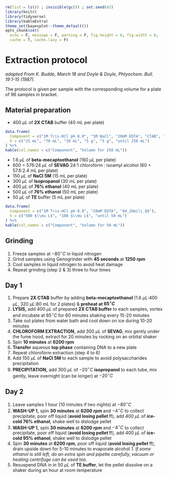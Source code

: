 ```r
rm(list = ls()) ; invisible(gc()) ; set.seed(42)
library(knitr)
library(tidyverse)
library(kableExtra)
theme_set(bayesplot::theme_default())
opts_chunk$set(
  echo = F, message = F, warning = F, fig.height = 6, fig.width = 8,
  cache = T, cache.lazy = F)
```

# Extraction protocol

*adapted From K. Budde, March 18 and Doyle & Doyle, Phtyochem. Bull. 19:1-15 (1987).*

The protocol is given per sample with the corresponding volume for a plate of 96 samples in bracket.

## Material preparation

* 400 $\mu L$ of __2X CTAB__ buffer (40 mL per plate)

```r
data.frame(
  Component = c("1M Tris-HCl pH 8.0", "5M NaCl", "20mM EDTA", "CTAB", "PVP-40", "$H_2Omili_Q$"),
  V = c("25 mL", "70 mL", "10 mL", "5 g", "5 g", "until 250 mL")
) %>% 
kable(col.names = c("Component", "Volume for 250 mL"))
```

* 1.6 $\mu L$ of __beta-mecaptoethanol__ (160 $\mu L$ per plate)
* 600 = 576:24 $\mu L$ of __SEVAG__ 24:1 chloroform : isoamyl alcohol (60 = 57.6:2.4 mL per plate)
* 150 $\mu L$ of __NaCl 5M__ (15 mL per plate)
* 300 $\mu L$ of __Isopropanol__ (30 mL per plate)
* 400 $\mu L$ of __76% ethanol__ (40 mL per plate)
* 500 $\mu L$ of __76% ethanol__ (50 mL per plate)
* 50 $\mu L$ of __TE__ buffer (5 mL per plate)

```r
data.frame(
  Component = c("1M Tris-HCl pH 8.0", "20mM EDTA", "$H_2Omili_Q$"),
  V = c("500 $\\mu L$", "100 $\\mu L$", "until 50 mL")
) %>% 
kable(col.names = c("Component", "Volume for 50 mL"))
```


## Grinding

1. Freeze samples at $-80^\circ C$ in liquid nitrogen
2. Grind samples using Genogrinder with **45 seconds** at **1250 rpm**
3. Cool samples in liquid nitrogen to avoid heat damage
4. Repeat grinding (step 2 & 3) three to four times

## Day 1

1. Prepare **2X CTAB** buffer by adding **beta-mecaptoethanol** (1.6 $\mu L$:400 $\mu L$, 320 $\mu L$:80 mL for 2 plates) & **preheat at $65^\circ C$**
1. **LYSIS,** add 400 $\mu L$ of prepared **2X CTAB buffer** to each samples, vortex and incubate at $65^\circ C$ for 60 minutes shaking every 15-20 minutes
1. Take out plates from water bath and cool down on ice during 10-20 minutes
1. **CHLOROFORM EXTRACTION,** add 300 $\mu L$ of **SEVAG**, mix gently under the fume hood, extract for 20 minutes by rocking on an orbital shaker
1. Spin **10 minutes** at **6200 rpm**
1. **Transfer** aqueous **top phase** containing DNA to a new plate
1. Repeat chloroform extraction (step 4 to 6)
1. Add 150 $\mu L$ of **NaCl 5M** to each sample to avoid polysaccharides precipitation
1. **PRECIPITATION,** add 300 $\mu L$ of $-20^\circ C$ **isopropanol** to each tube, mix gently, leave overnight (can be longer) at  $-20^\circ C$

## Day 2

1. Leave samples 1 hour (10 minutes if two nights) at  $-80^\circ C$
1. **WASH-UP 1,** spin **30 minutes** at **6200 rpm** and $-4^\circ C$ to collect precipitate, poor off liquid (**avoid losing pellet !!**), add 400 $\mu L$ of **ice-cold  76% ethanol**, shake well to dislodge pellet
1. **WASH-UP 1,** spin **30 minutes** at **6200 rpm** and $-4^\circ C$ to collect precipitate, poor off liquid (**avoid losing pellet !!**), add 400 $\mu L$ of **ice-cold  95% ethanol**, shake well to dislodge pellet
1. Spin **30 minutes** at **6200 rpm**, poor off liquid (**avoid losing pellet !!**), drain upside down for 5-10 minutes to evaporate alcohol
*1. If some ethanol is still left, do an extra spin and pipette carefully, vacuum or heating centrifuge can be used too.*
1. Resuspend DNA in in 50 $\mu L$ of **TE buffer**, let the pellet dissolve on a shaker during an hour at room temperature
